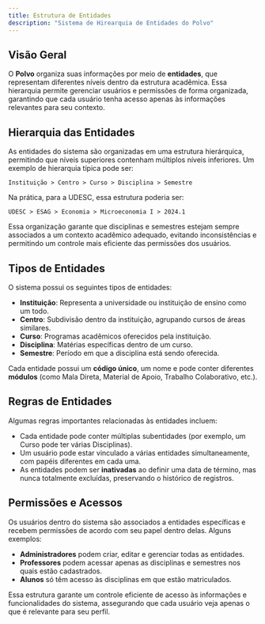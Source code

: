 ```yaml
---
title: Estrutura de Entidades
description: "Sistema de Hirearquia de Entidades do Polvo"
---
```


## Visão Geral

O **Polvo** organiza suas informações por meio de **entidades**, que representam diferentes níveis dentro da estrutura acadêmica. Essa hierarquia permite gerenciar usuários e permissões de forma organizada, garantindo que cada usuário tenha acesso apenas às informações relevantes para seu contexto.

## Hierarquia das Entidades

As entidades do sistema são organizadas em uma estrutura hierárquica, permitindo que níveis superiores contenham múltiplos níveis inferiores. Um exemplo de hierarquia típica pode ser:

```plaintext
Instituição > Centro > Curso > Disciplina > Semestre
```

Na prática, para a UDESC, essa estrutura poderia ser:

```plaintext
UDESC > ESAG > Economia > Microeconomia I > 2024.1
```

Essa organização garante que disciplinas e semestres estejam sempre associados a um contexto acadêmico adequado, evitando inconsistências e permitindo um controle mais eficiente das permissões dos usuários.

## Tipos de Entidades

O sistema possui os seguintes tipos de entidades:

- **Instituição**: Representa a universidade ou instituição de ensino como um todo.
- **Centro**: Subdivisão dentro da instituição, agrupando cursos de áreas similares.
- **Curso**: Programas acadêmicos oferecidos pela instituição.
- **Disciplina**: Matérias específicas dentro de um curso.
- **Semestre**: Período em que a disciplina está sendo oferecida.

Cada entidade possui um **código único**, um nome e pode conter diferentes **módulos** (como Mala Direta, Material de Apoio, Trabalho Colaborativo, etc.).

## Regras de Entidades

Algumas regras importantes relacionadas às entidades incluem:

- Cada entidade pode conter múltiplas subentidades (por exemplo, um Curso pode ter várias Disciplinas).
- Um usuário pode estar vinculado a várias entidades simultaneamente, com papéis diferentes em cada uma.
- As entidades podem ser **inativadas** ao definir uma data de término, mas nunca totalmente excluídas, preservando o histórico de registros.

## Permissões e Acessos

Os usuários dentro do sistema são associados a entidades específicas e recebem permissões de acordo com seu papel dentro delas. Alguns exemplos:

- **Administradores** podem criar, editar e gerenciar todas as entidades.
- **Professores** podem acessar apenas as disciplinas e semestres nos quais estão cadastrados.
- **Alunos** só têm acesso às disciplinas em que estão matriculados.

Essa estrutura garante um controle eficiente de acesso às informações e funcionalidades do sistema, assegurando que cada usuário veja apenas o que é relevante para seu perfil.